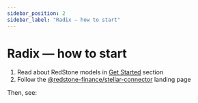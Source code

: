 ```yaml
---
sidebar_position: 2
sidebar_label: "Radix — how to start"
---
```



# Radix — how to start

1. Read about RedStone models in [Get Started](../../../category/getting-started/) section
2. Follow the [@redstone-finance/stellar-connector](https://github.com/redstone-finance/redstone-oracles-monorepo/tree/main/packages/radix-connector/README.md) landing page

Then, see:

<DocCardList />
